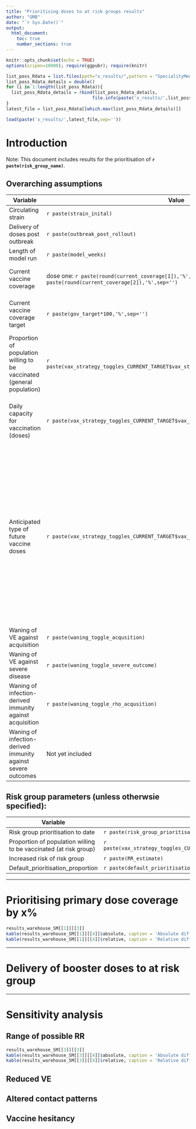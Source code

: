 ```yaml
---
title: "Prioritising doses to at risk groups results"
author: "GMB"
date: "`r Sys.Date()`"
output: 
  html_document:
    toc: true
    number_sections: true
---
```


```r
knitr::opts_chunk$set(echo = TRUE)
options(scipen=10000); require(ggpubr); require(knitr)

list_poss_Rdata = list.files(path="x_results/",pattern = "SpecialityMedic_run_*")
list_poss_Rdata_details = double()
for (i in 1:length(list_poss_Rdata)){
  list_poss_Rdata_details = rbind(list_poss_Rdata_details,
                                 file.info(paste('x_results/',list_poss_Rdata[[i]],sep=''))$mtime)
}
latest_file = list_poss_Rdata[[which.max(list_poss_Rdata_details)]]

load(paste('x_results/',latest_file,sep=''))
```

# Introduction
Note: This document includes results for the prioritisation of  **`r paste(risk_group_name)`**.

## Overarching assumptions

Variable | Value | Source
---------|--------|--------
Circulating strain | `r paste(strain_inital)`|
Delivery of doses post outbreak | `r paste(outbreak_post_rollout)`|
Length of model run | `r paste(model_weeks)`|
Current vaccine coverage | dose one: `r paste(round(current_coverage[1]),'%',sep='')`; dose two: `r paste(round(current_coverage[2]),'%',sep='')`| John Hopkins COVID-19 vaccination data
Current vaccine coverage target | `r paste(gov_target*100,'%',sep='')` | Government target in COVAX documentation May 2021
Proportion of population willing to be vaccinated (general population) | `r paste(vax_strategy_toggles_CURRENT_TARGET$vax_strategy_max_expected_cov*100,'%',sep='')`|Survey estimating vaccine acceptance in January 2021 (Solis et al., 2021)
Daily capacity for vaccination (doses) | `r paste(vax_strategy_toggles_CURRENT_TARGET$vax_strategy_roll_out_speed)` | Slightly lower than the pilot vaccination campaign October-November 2021 
Anticipated type of future vaccine doses| `r paste(vax_strategy_toggles_CURRENT_TARGET$vax_strategy_vaccine_type)` | The Government of Sierra Leone has demonstrated a strong preference for this vaccine, negotiating with major donors, such as the Government of Italy, to change their donations of double-dose vaccines (such as Pfizer) to Janssen vaccines for ease of deployment 
Waning of VE against acquisition | `r paste(waning_toggle_acqusition)`|
Waning of VE against severe disease | `r paste(waning_toggle_severe_outcome)`|
Waning of infection-derived immunity against acquisition | `r paste(waning_toggle_rho_acqusition)`|
Waning of infection-derived immunity against severe outcomes | Not yet included |

## Risk group parameters (unless otherwsie specified):

Variable | Value | Source
---------|--------|--------
Risk group prioritisation to date| `r paste(risk_group_prioritisation_to_date)` | 
Proportion of population willing to be vaccinated (at risk group) | `r paste(vax_strategy_toggles_CURRENT_TARGET$vax_strategy_max_expected_cov*100,'%',sep='')`|
Increased risk of risk group | `r paste(RR_estimate)` | 
Default_prioritisation_proportion | `r paste(default_prioritisation_proportion)` | 

***

# Prioritising primary dose coverage by x%
```r

results_warehouse_SM[[1]][[3]]
kable(results_warehouse_SM[[1]][[4]]$absolute, caption = 'Absolute difference in outcomes (compared to no prioritisation)',digits=0,format.args = list(big.mark = ","))
kable(results_warehouse_SM[[1]][[4]]$relative, caption = 'Relative difference in outcomes',digits=2) 
```

***

# Delivery of booster doses to at risk group

***

# Sensitivity analysis
## Range of possible RR
```r

results_warehouse_SM[[3]][[3]]
kable(results_warehouse_SM[[3]][[4]]$absolute, caption = 'Absolute difference in outcomes compared to no difference in risk (RR=1)',digits=0,format.args = list(big.mark = ","))
kable(results_warehouse_SM[[3]][[4]]$relative, caption = 'Relative difference in outcomes',digits=2) 
```
## Reduced VE
## Altered contact patterns
## Vaccine hesitancy
